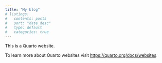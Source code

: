 ---
title: "My blog"
# listings: 
#   contents: posts
#   sort: "date desc"
#   type: default
#   categories: true
---

This is a Quarto website.

To learn more about Quarto websites visit <https://quarto.org/docs/websites>.
